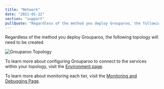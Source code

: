 ```yaml
---
title: "Network"
date: "2021-01-12"
section: "support"
pullQuote: "Regardless of the method you deploy Grouparoo, the following topology will need to be created."
---
```


Regardless of the method you deploy Grouparoo, the following topology will need to be created.

<Image
  centered
  source="Grouparoo Topology"
  alt="Grouparoo Topology"
  src="docs/deployment/grouparoo-deployment-topology.png"
  width={820}
  height={552}
/>

To learn more about configuring Grouparoo to connect to the services within your topology, visit the [Environment page](/docs/deployment/environment).

To learn more about monitoring each tier, visit the [Monitoring and Debugging Page](/docs/deployment/monitoring-and-debugging).
